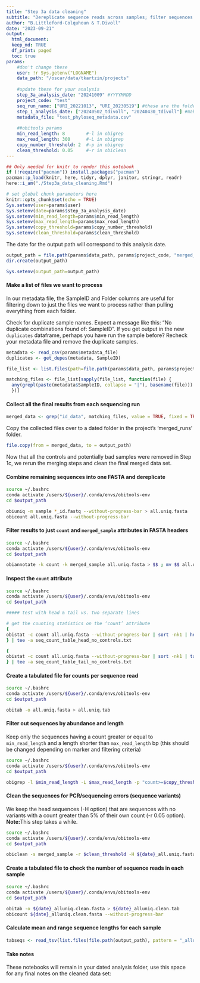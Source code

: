 ```yaml
---
title: "Step 3a data cleaning"
subtitle: "Dereplicate sequence reads across samples; filter sequences based on length and occurrence; clean sequences of PCR/sequencing errors."
author: "B.Littleford-Colquhoun & T.Divoll"
date: "2023-09-21"
output: 
  html_document:
  keep_md: TRUE
  df_print: paged
  toc: true
params:
    #don't change these
    user: !r Sys.getenv("LOGNAME")
    data_path: "/oscar/data/tkartzin/projects"
    
    #update these for your analysis
    step_3a_analysis_date: "20241009" #YYYYMMDD
    project_code: "test"
    seq_run_name: ["URI_20221013", "URI_20230519"] #these are the folder names in the 'data/tkartzin/projects/<project_code>' dir
    step_1_analysis_date: ["20240502_tdivoll", "20240430_tdivoll"] #make sure these dates are in the same order as the appropriate `seq_run_name` folders
    metadata_file: "test_phyloseq_metadata.csv"
    
    ##obitools params
    min_read_length: 8        #-l in obigrep
    max_read_length: 300      #-L in obigrep
    copy_number_threshold: 2  #-p in obigrep
    clean_threshold: 0.05     #-r in obiclean
---
```


```r
## Only needed for knitr to render this notebook
if (!require("pacman")) install.packages("pacman")
pacman::p_load(knitr, here, tidyr, dplyr, janitor, stringr, readr)
here::i_am("./Step3a_data_cleaning.Rmd")
```

```r
# set global chunk parameters here
knitr::opts_chunk$set(echo = TRUE)
Sys.setenv(user=params$user)
Sys.setenv(date=params$step_3a_analysis_date)
Sys.setenv(min_read_length=params$min_read_length)
Sys.setenv(max_read_length=params$max_read_length)
Sys.setenv(copy_threshold=params$copy_number_threshold)
Sys.setenv(clean_threshold=params$clean_threshold)
```

The date for the output path will correspond to this analysis date.
```r
output_path = file.path(params$data_path, params$project_code, "merged_runs", sprintf("%s_%s", params$step_3a_analysis_date, params$user))
dir.create(output_path)

Sys.setenv(output_path=output_path)
```

#### Make a list of files we want to process
In our metadata file, the SampleID and Folder columns are useful for filtering down to just the files we want to process rather than pulling everything from each folder.

Check for duplicate sample names. Expect a message like this: "No duplicate combinations found of: SampleID". If you get output in the new `duplicates` dataframe, perhaps you have run the sample before? Recheck your metadata file and remove the duplicate samples.
```r
metadata <- read_csv(params$metadata_file)
duplicates <- get_dupes(metadata, SampleID)
```

```r
file_list <- list.files(path=file.path(params$data_path, params$project_code, params$seq_run_name, params$step_1_analysis_date), recursive=T, pattern=("*.fastq"), full.names=T)

matching_files <- file_list[sapply(file_list, function(file) {
  any(grepl(paste(metadata$SampleID, collapse = "|"), basename(file)))
  })]
```

#### Collect all the final results from each sequencing run
```r
merged_data <- grep("id_data", matching_files, value = TRUE, fixed = TRUE)
```

Copy the collected files over to a dated folder in the project's 'merged_runs' folder.
```r
file.copy(from = merged_data, to = output_path)
```

Now that all the controls and potentially bad samples were removed in Step 1c, we rerun the merging steps and clean the final merged data set.

#### Combine remaining sequences into one FASTA and dereplicate
```bash
source ~/.bashrc
conda activate /users/${user}/.conda/envs/obitools-env
cd $output_path

obiuniq -m sample *_id.fastq --without-progress-bar > all.uniq.fasta
obicount all.uniq.fasta --without-progress-bar
```

#### Filter results to just `count` and `merged_sample` attributes in FASTA headers
```bash
source ~/.bashrc
conda activate /users/${user}/.conda/envs/obitools-env
cd $output_path

obiannotate -k count -k merged_sample all.uniq.fasta > $$ ; mv $$ all.uniq.fasta
```

#### Inspect the `count` attribute
```bash
source ~/.bashrc
conda activate /users/${user}/.conda/envs/obitools-env
cd $output_path

##### test with head & tail vs. two separate lines

# get the counting statistics on the ‘count’ attribute
{
obistat -c count all.uniq.fasta --without-progress-bar | sort -nk1 | head -20 | column -t 
} | tee -a seq_count_table_head_no_controls.txt

{
obistat -c count all.uniq.fasta --without-progress-bar | sort -nk1 | tail -20 | column -t 
} | tee -a seq_count_table_tail_no_controls.txt
```

#### Create a tabulated file for counts per sequence read
```bash
source ~/.bashrc
conda activate /users/${user}/.conda/envs/obitools-env
cd $output_path

obitab -o all.uniq.fasta > all.uniq.tab
```

#### Filter out sequences by abundance and length
Keep only the sequences having a count greater or equal to `min_read_length` and a length shorter than `max_read_length` bp (this should be changed depending on marker and filtering criteria)

```bash
source ~/.bashrc
conda activate /users/${user}/.conda/envs/obitools-env
cd $output_path

obigrep -l $min_read_length -L $max_read_length -p "count>=$copy_threshold" all.uniq.fasta > ${date}_all.uniq.fasta
```

#### Clean the sequences for PCR/sequencing errors (sequence variants)
We keep the head sequences (-H option) that are sequences with no variants with a count greater than 5% of their own count (-r 0.05 option). 
**Note:**This step takes a while.
```bash
source ~/.bashrc
conda activate /users/${user}/.conda/envs/obitools-env
cd $output_path

obiclean -s merged_sample -r $clean_threshold -H ${date}_all.uniq.fasta > ${date}_alluniq.clean.fasta
```
#### Create a tabulated file to check the number of sequence reads in each sample

```bash
source ~/.bashrc
conda activate /users/${user}/.conda/envs/obitools-env
cd $output_path

obitab -o ${date}_alluniq.clean.fasta > ${date}_alluniq.clean.tab
obicount ${date}_alluniq.clean.fasta --without-progress-bar
```

#### Calculate mean and range sequence lengths for each sample
```r

tabseqs <- read_tsv(list.files(file.path(output_path), pattern = "_alluniq.clean.tab", full.names=T))
```

#### Take notes
These notebooks will remain in your dated analysis folder, use this space for any final notes on the cleaned data set:
